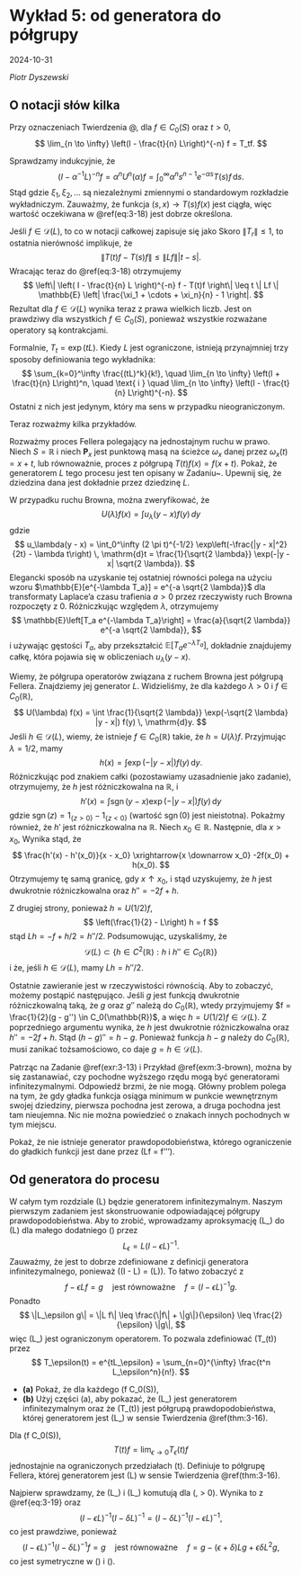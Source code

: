 # Wykład 5: od generatora do półgrupy {-}

2024-10-31

*Piotr Dyszewski*


## O notacji słów kilka {-}

::: {.theorem}
Przy oznaczeniach Twierdzenia \@\ref{thm:3-16}, dla $f \in C_0(S)$ oraz $t > 0$,
$$
\lim_{n \to \infty} \left(I - \frac{t}{n} L\right)^{-n} f = T_tf.
$$
:::

::: {.proof}
Sprawdzamy indukcyjnie, że
$$
\left(I - \alpha^{-1} L\right)^{-n} f
= \alpha^n U^n(\alpha)f
= \int_0^{\infty} \alpha^n s^{n-1} e^{-\alpha s} T(s)f \, \mathrm{d}s.
$$
Stąd
\begin{equation}
\left( I - \frac{t}{n} L \right)^{-n} f
= \mathbb{E} T \left( (\xi_1 + \cdots + \xi_n) t/n \right) f, 
(\#eq:3-18)
\end{equation}
gdzie $\xi_1, \xi_2, \ldots$ są niezależnymi zmiennymi
o standardowym rozkładzie wykładniczym.
Zauważmy, że funkcja $(s, x) \to T(s)f(x)$ jest ciągła,
więc wartość oczekiwana w \@ref(eq:3-18) jest dobrze określona.

Jeśli $f \in \mathcal{D}(L)$, to
\begin{equation*}
	\frac{\mathrm{d}}{\mathrm{d}t} T_t f = T_t Lf
\end{equation*}
co w notacji całkowej zapisuje się jako
\begin{equation*}
	T_tf-T_sf = \int_s^t T_r Lf \mathrm{d}r.
\end{equation*}
Skoro $\|T_r \| \leq 1$, to ostatnia nierówność implikuje, że
$$
\| T(t)f - T(s)f \| \leq \| Lf \| |t - s|.
$$
Wracając teraz do \@ref(eq:3-18) otrzymujemy
$$
\left\| \left( I - \frac{t}{n} L \right)^{-n} f - T(t)f \right\|
\leq t \| Lf \| \mathbb{E} \left| \frac{\xi_1 + \cdots + \xi_n}{n} - 1 \right|.
$$
Rezultat dla $f \in \mathcal{D}(L)$ wynika teraz z prawa wielkich liczb.
Jest on prawdziwy dla wszystkich $f \in C_0(S)$,
ponieważ wszystkie  rozważane operatory są kontrakcjami.
:::
::: {.remark #uw-3-17}
Formalnie, $T_t = \exp(tL)$. 
Kiedy $L$ jest ograniczone, istnieją przynajmniej trzy sposoby definiowania tego wykładnika:
$$
\sum_{k=0}^\infty \frac{(tL)^k}{k!}, \quad 
\lim_{n \to \infty} \left(I + \frac{t}{n} L\right)^n, 
\quad \text{ i } \quad \lim_{n \to \infty} \left(I - \frac{t}{n} L\right)^{-n}.
$$
Ostatni z nich jest jedynym, który ma sens w przypadku nieograniczonym.
:::

Teraz rozważmy kilka przykładów.

::: {.exercise #ex-3-18}
Rozważmy proces Fellera polegający na jednostajnym ruchu w prawo. 
Niech $S=\mathbb{R}$ i niech $\mathbf{P}_x$ jest punktową 
masą na ścieżce $\omega_x$ danej przez $\omega_x(t) = x + t$, 
lub równoważnie, proces z półgrupą 
$T(t)f(x) = f(x + t)$. 
Pokaż, że generatorem $L$ tego procesu jest 
ten opisany w Zadaniu~\ref{zad:3:13}.
Upewnij się, że dziedzina dana jest dokładnie przez dziedzinę $L$.
:::
::: {.example #3-brown}
W przypadku ruchu Browna, można zweryfikować, że
$$
U(\lambda) f(x) = \int u_\lambda(y - x) f(y) \, dy
$$
gdzie
$$
u_\lambda(y - x) = 
\int_0^\infty (2 \pi t)^{-1/2} \exp\left(-\frac{|y - x|^2}{2t} - \lambda t\right) \, \mathrm{d}t 
= \frac{1}{\sqrt{2 \lambda}} \exp(-|y - x| \sqrt{2 \lambda}).
$$
Elegancki sposób na uzyskanie tej ostatniej równości polega na użyciu wzoru 
$\mathbb{E}[e^{-\lambda T_a}] = e^{-a \sqrt{2 \lambda}}$ dla transformaty Laplace'a 
czasu trafienia $a > 0$ przez rzeczywisty ruch Browna rozpoczęty z $0$. 
Różniczkując względem $\lambda$, 
otrzymujemy 
$$
\mathbb{E}\left[T_a e^{-\lambda T_a}\right] = \frac{a}{\sqrt{2 \lambda}} e^{-a \sqrt{2 \lambda}},
$$
i używając gęstości $T_a$, aby przekształcić $\mathbb{E}[T_a e^{-\lambda T_a}]$, 
dokładnie znajdujemy całkę, która pojawia się w obliczeniach $u_\lambda(y - x)$. 

Wiemy, że półgrupa operatorów związana z ruchem Browna jest półgrupą Fellera. 
Znajdziemy jej generator $L$. 
Widzieliśmy, że dla każdego $\lambda > 0$ i $f \in C_0(\mathbb{R})$,
$$
U(\lambda) f(x) = 
\int \frac{1}{\sqrt{2 \lambda}} \exp(-\sqrt{2 \lambda} |y - x|) f(y) \, \mathrm{d}y.
$$
Jeśli $h \in \mathcal{D}(L)$, 
wiemy, że istnieje $f \in C_0(\mathbb{R})$ takie, 
że $h = U(\lambda) f$. 
Przyjmując $\lambda = 1/2$, mamy
$$
h(x) = \int \exp(-|y - x|) f(y) \, \mathrm{d}y.
$$
Różniczkując pod znakiem całki (pozostawiamy uzasadnienie jako zadanie), 
otrzymujemy, że $h$ jest różniczkowalna na $\mathbb{R}$, i
$$
h'(x) = \int \operatorname{sgn}(y - x) \exp(-|y - x|) f(y) \, \mathrm{d}y
$$
gdzie $\operatorname{sgn}(z) = 1_{\{z > 0\}} - 1_{\{z < 0\}}$ 
(wartość $\operatorname{sgn}(0)$ jest nieistotna). 
Pokażmy również, że $h'$ jest różniczkowalna na $\mathbb{R}$. 
Niech $x_0 \in \mathbb{R}$. 
Następnie, dla $x > x_0$,
\begin{align*}
h'(x) - h'(x_0)  = & 
\int_{\mathbb{R}} \left( \operatorname{sgn}(y - x) \exp(-|y - x|) - 
\operatorname{sgn}(y - x_0) \exp(-|y - x_0|) \right) f(y) \, \mathrm{d}y \\
=&  \int_{x_0}^x \left( -\exp(-|y - x|) - \exp(-|y - x_0|) \right) f(y) \, \mathrm{d}y \\
&+ \int_{\mathbb{R} \setminus [x_0, x]} \operatorname{sgn}(y - x_0) 
\left( \exp(-|y - x|) - \exp(-|y - x_0|) \right) f(y) \, \mathrm{d}y.
\end{align*}
Wynika stąd, że
$$
\frac{h'(x) - h'(x_0)}{x - x_0} 
\xrightarrow{x \downarrow x_0} -2f(x_0) + h(x_0).
$$
Otrzymujemy tę samą granicę, gdy $x \uparrow x_0$, 
i stąd uzyskujemy, że $h$ jest dwukrotnie różniczkowalna oraz $h'' = -2f + h$.

Z drugiej strony, ponieważ $h = U(1/2)f$,
$$
\left(\frac{1}{2} - L\right) h = f
$$
stąd $Lh = -f + h/2 = h''/2$.
Podsumowując, uzyskaliśmy, że
$$
\mathcal{D}(L) \subset \{ h \in C^2(\mathbb{R}) : h \text{ i } h'' \in C_0(\mathbb{R}) \}
$$
i że, jeśli $h \in \mathcal{D}(L)$, mamy $Lh = h''/2$.

Ostatnie zawieranie jest w rzeczywistości równością. 
Aby to zobaczyć, możemy postąpić następująco. 
Jeśli $g$ jest funkcją dwukrotnie różniczkowalną taką, że $g$ oraz $g''$ należą do $C_0(\mathbb{R})$, 
wtedy przyjmujemy $f = \frac{1}{2}(g - g'') \in C_0(\mathbb{R})$, 
a więc $h = U(1/2)f \in \mathcal{D}(L)$. 
Z poprzedniego argumentu wynika, 
że $h$ jest dwukrotnie różniczkowalna oraz $h'' = -2f + h$. 
Stąd $(h - g)'' = h - g$. 
Ponieważ funkcja $h - g$ należy do $C_0(\mathbb{R})$, 
musi zanikać tożsamościowo, co daje $g = h \in \mathcal{D}(L)$.
:::
Patrząc na Zadanie \@ref(exr:3-13) i Przykład \@ref(exm:3-brown),
można by się zastanawiać, czy pochodne wyższego rzędu mogą 
być generatorami infinitezymalnymi. Odpowiedź brzmi, że nie mogą. 
Główny problem polega na tym, 
że gdy gładka funkcja osiąga minimum w punkcie wewnętrznym swojej dziedziny, 
pierwsza pochodna jest zerowa, 
a druga pochodna jest tam nieujemna. 
Nic nie można powiedzieć o znakach innych pochodnych w tym miejscu.

::: {.exercise #3-21}
Pokaż, że nie istnieje generator prawdopodobieństwa, 
którego ograniczenie do gładkich funkcji jest dane przez \(Lf = f'''\).
:::

## Od generatora do procesu {-}

W całym tym rozdziale \(L\) będzie generatorem infinitezymalnym.
Naszym pierwszym zadaniem jest skonstruowanie odpowiadającej półgrupy prawdopodobieństwa.
Aby to zrobić, wprowadzamy aproksymację \(L_\epsilon\) do \(L\) dla małego dodatniego \(\epsilon\) przez
$$
L_\epsilon = L(I - \epsilon L)^{-1}.
$$
Zauważmy, że jest to dobrze zdefiniowane z definicji generatora infinitezymalnego,
ponieważ \(\mathcal{R}(I - \epsilon L) = \mathcal{D}(L)\). To łatwo zobaczyć z
$$
f - \epsilon L f = g \quad
\text{jest równoważne} \quad
f = (I - \epsilon L)^{-1} g.
$$
Ponadto
$$
\|L_\epsilon g\|
= \|L f\| \leq \frac{\|f\| + \|g\|}{\epsilon}
\leq \frac{2}{\epsilon} \|g\|,
$$
więc \(L_\epsilon\) jest ograniczonym operatorem.
To pozwala zdefiniować \(T_\epsilon(t)\) przez
$$
T_\epsilon(t)
= e^{tL_\epsilon}
= \sum_{n=0}^{\infty} \frac{t^n L_\epsilon^n}{n!}.
$$

::: {.exercise #zad-3-23}
- **(a)** Pokaż, że dla każdego \(f \in C_0(S)\),
  \begin{equation}
  (I - \epsilon L)^{-1} f - \epsilon L f = f.
(\#eq:3-19)
  \end{equation}
- **(b)** Użyj części (a), aby pokazać, że \(L_\epsilon\) jest generatorem infinitezymalnym
  oraz że \(T_\epsilon(t)\) jest półgrupą prawdopodobieństwa, 
  której generatorem jest \(L_\epsilon\) w sensie Twierdzenia \@ref(thm:3-16).
:::

::: {.theorem #3-24}
Dla \(f \in C_0(S)\),
$$
T(t)f = \lim_{\epsilon \to 0} T_\epsilon(t) f
$$
jednostajnie na ograniczonych przedziałach \(t\).
Definiuje to półgrupę Fellera, której generatorem jest \(L\) w sensie Twierdzenia \@ref(thm:3-16).
:::

Najpierw sprawdzamy, że \(L_\epsilon\) i \(L_\delta\) komutują dla \(\epsilon, \delta > 0\).
Wynika to z \@ref{eq:3-19} oraz
$$
(I - \epsilon L)^{-1} (I - \delta L)^{-1}
= (I - \delta L)^{-1} (I - \epsilon L)^{-1},
$$
co jest prawdziwe, ponieważ
$$
(I - \epsilon L)^{-1} (I - \delta L)^{-1} f
= g
\quad \text{jest równoważne}
\quad f
= g - (\epsilon + \delta)Lg + \epsilon \delta L^2 g,
$$
co jest symetryczne w \(\epsilon\) i \(\delta\).


